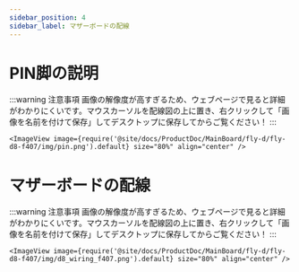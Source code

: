 ```yaml
---
sidebar_position: 4
sidebar_label: マザーボードの配線
---
```




# PIN脚の説明

:::warning 注意事項
画像の解像度が高すぎるため、ウェブページで見ると詳細がわかりにくいです。マウスカーソルを配線図の上に置き、右クリックして「画像を名前を付けて保存」してデスクトップに保存してからご覧ください！
:::

    <ImageView image={require('@site/docs/ProductDoc/MainBoard/fly-d/fly-d8-f407/img/pin.png').default} size="80%" align="center" />


# マザーボードの配線

:::warning 注意事項
画像の解像度が高すぎるため、ウェブページで見ると詳細がわかりにくいです。マウスカーソルを配線図の上に置き、右クリックして「画像を名前を付けて保存」してデスクトップに保存してからご覧ください！
:::

    <ImageView image={require('@site/docs/ProductDoc/MainBoard/fly-d/fly-d8-f407/img/d8_wiring_f407.png').default} size="80%" align="center" />